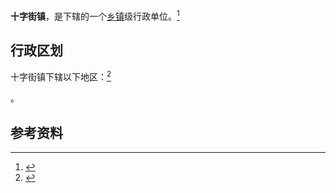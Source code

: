 {{中国乡级行政区|21/06/81/106/000}}

'''十字街镇'''，是{{PRC admin/fullname|21/06/81/106/000|3}}下辖的一个[[乡镇|乡镇]]级行政单位。<ref>{{PRC admin/ref sgc|{{PRC admin/parent|21/06/81/106/000}}}}</ref>

== 行政区划 ==

十字街镇下辖以下地区：<ref>{{PRC admin/ref sgc|21/06/81/106/000}}</ref>

{{PRC admin/children|21/06/81/106/000}}。

== 参考资料 ==

{{reflist}}

{{辽宁行政区划小作品}}
{{PRC admin/navcat|21/06/81/106/000}}